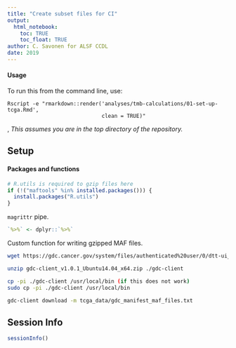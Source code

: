 ```yaml
---
title: "Create subset files for CI"
output: 
  html_notebook:
    toc: TRUE
    toc_float: TRUE
author: C. Savonen for ALSF CCDL
date: 2019
---
```



#### Usage

To run this from the command line, use:
```
Rscript -e "rmarkdown::render('analyses/tmb-calculations/01-set-up-tcga.Rmd', 
                              clean = TRUE)"
```
,
_This assumes you are in the top directory of the repository._

## Setup

#### Packages and functions

```r
# R.utils is required to gzip files here
if (!("maftools" %in% installed.packages())) {
  install.packages("R.utils")
}
```

`magrittr` pipe.

```r
`%>%` <- dplyr::`%>%`
```

Custom function for writing gzipped MAF files.

```bash
wget https://gdc.cancer.gov/system/files/authenticated%20user/0/dtt-ui_v0.5.4_Ubuntu_x64.zip

unzip gdc-client_v1.0.1_Ubuntu14.04_x64.zip ./gdc-client

cp -pi ./gdc-client /usr/local/bin (if this does not work)
sudo cp -pi ./gdc-client /usr/local/bin

gdc-client download -m tcga_data/gdc_manifest_maf_files.txt
```

## Session Info

```r
sessionInfo()
```
